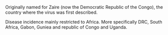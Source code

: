Originally named for Zaire (now the Democratic Republic of the Congo), the country where the virus was first described.

Disease incidence mainly restricted to Africa. More specifically DRC, South Africa, Gabon, Guniea and republic of Congo and Uganda.
